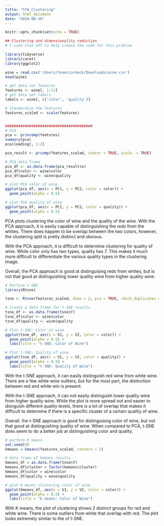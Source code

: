 ```yaml
---
title: "STA_Clustering"
output: html_document
date: "2024-08-18"
---
```


```r
knitr::opts_chunk$set(echo = TRUE)
```



```r
## Clustering and dimensionality reduction 
# I used chat GPT to help create the code for this problem 

library(tidyverse)
library(caret)
library(ggplot2)

wine = read.csv('/Users/teamccormack/Downloads/wine.csv')
head(wine)

# get data set features 
features <- wine[, 1:11] 
# get data set labels
labels <- wine[, c('color', 'quality')]  

# Standardize the features
features_scaled <- scale(features)


########################################
# PCA
pca <- princomp(features)
summary(pca)
pca$loading[, 1:2]

pca_result <- prcomp(features_scaled, center = TRUE, scale. = TRUE)

# PCA data frame 
pca_df <- as.data.frame(pca_result$x)
pca_df$color <- wine$color
pca_df$quality <- wine$quality

# plot PCA color of wine 
ggplot(pca_df, aes(x = PC1, y = PC2, color = color)) +
  geom_point(alpha = 0.5) 

# plot PCA quality of wine 
ggplot(pca_df, aes(x = PC1, y = PC2, color = quality)) +
  geom_point(alpha = 0.5)
```
PCA plots clustering the color of wine and the quality of the wine. With the PCA approach, it is easily capable of distinguishing the reds from the whites. There does happen to be overlap between the two colors, however, the clustering split is pretty distinct and obvious. 

With the PCA approach, it is difficult to determine clustering for quality of wine. While color only has two types, quality has 7. This makes it much more difficult to differentiate the various quality types in the clustering image. 

Overall, the PCA approach is good at distinguising reds from whites, but is not that good at distinguishing lower quality wine from higher quality wine. 


```r
# Perform t-SNE
library(Rtsne)

tsne <- Rtsne(features_scaled, dims = 2, pca = TRUE, check_duplicates = FALSE)

# Create a data frame for t-SNE results
tsne_df <- as.data.frame(tsne$Y)
tsne_df$color <- wine$color
tsne_df$quality <- wine$quality

# Plot t-SNE: Color of wine
ggplot(tsne_df, aes(x = V1, y = V2, color = color)) +
  geom_point(alpha = 0.5) +
  labs(title = "t-SNE: Color of Wine")

# Plot t-SNE: Quality of wine
ggplot(tsne_df, aes(x = V1, y = V2, color = quality)) +
  geom_point(alpha = 0.5) +
  labs(title = "t-SNE: Quality of Wine")

```
With the t-SNE approach, it can easily distinguish red wine from white wine. There are a few white wine outliers, but for the most part, the distinction between red and white win is present. 

With the t-SNE approach, it can not easily distinguish lower quality wine from higher quality wine. While the plot is more spread out and easier to disnguish different quality levels, there is a lot of overlap that makes it difficult to determine if there is a specific cluster of a certain quality of wine. 

Overall. the t-SNE approach is good for distinguising color of wine, but not that good at distinguishing quality of wine. When compared to PCA, t-SNE does seem to do a better job at distinguishing color and quality. 


```r
# perform K means 
set.seed(9)
kmeans = kmeans(features_scaled, centers = 2)

# data frame of kmeans results 
kmeans_df = as.data.frame(tsne$Y)
kmeans_df$cluster = factor(kmeans$cluster)
kmeans_df$color = wine$color 
kmeans_df$quality = wine$quality

# plot k means clustering color of wine 
ggplot(kmeans_df, aes(x = V1, y = V2, color = color)) +
  geom_point(alpha = 0.5) +
  labs(title = "k means: Color of Wine") 

```
With K means, the plot of clustering shows 2 distinct groups for red and white wine. There is some outliers from white that overlap with red. The plot looks extremely similar to the of t-SNE. 

